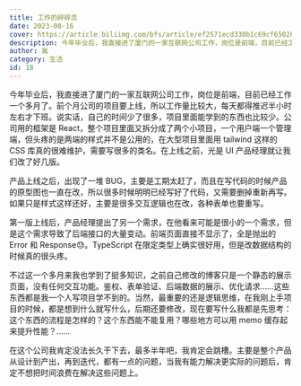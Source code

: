 ```yaml
---
title: 工作的碎碎念
date: 2023-08-16
cover: https://article.biliimg.com/bfs/article/ef2571ecd330b1c69cf65028cd35418cb29cd20b.jpg
description: 今年毕业后，我直接进了厦门的一家互联网公司工作，岗位是前端，目前已经工作一个多月了。前个月公司的项目要上线，所以工作量比较大，每天都得推迟半小时左右才下班。说实话，自己的时间少了很多，项目里面能学到的东西也比较少。公司用的框架是 React，整个项目里面又拆分成了两个小项目，一个用户端一个管理端，但头疼的是两端的样式并不是公用的，在大型项目里面用 tailwind 这样的 CSS 库真的很难维护，需要写很多的类名。在上线之前，光是 UI 产品经理就让我们改了好几版。
author: 胤
category: 生活
id: 18
---
```


今年毕业后，我直接进了厦门的一家互联网公司工作，岗位是前端，目前已经工作一个多月了。前个月公司的项目要上线，所以工作量比较大，每天都得推迟半小时左右才下班。说实话，自己的时间少了很多，项目里面能学到的东西也比较少。公司用的框架是 React，整个项目里面又拆分成了两个小项目，一个用户端一个管理端，但头疼的是两端的样式并不是公用的，在大型项目里面用 tailwind 这样的 CSS 库真的很难维护，需要写很多的类名。在上线之前，光是 UI 产品经理就让我们改了好几版。

产品上线之后，出现了一堆 BUG，主要是工期太赶了，而且在写代码的时候产品的原型图也一直在改，所以很多时候明明已经写好了代码，又需要删掉重新再写。如果只是样式这样还好，主要是很多交互逻辑也在改，各种表单也要重写。

第一版上线后，产品经理提出了另一个需求，在他看来可能是很小的一个需求，但是这个需求导致了后端接口的大量变动。前端页面直接不显示了，全是抛出的 Error 和 Response😓。TypeScript 在限定类型上确实很好用，但是改数据结构的时候真的很头疼。

不过这一个多月来我也学到了挺多知识，之前自己修改的博客只是一个静态的展示页面，没有任何交互功能。鉴权、表单验证、后端数据的展示、优化请求……这些东西都是我一个人写项目学不到的。当然，最重要的还是逻辑思维，在我刚上手项目的时候，都是想到什么就写什么，后期还要修改，现在要写什么我都是先思考：这个东西的流程是怎样的？这个东西能不能复用？哪些地方可以用 memo 缓存起来提升性能？……

在这个公司我肯定没法长久干下去，最多半年吧，我肯定会跳槽。主要是整个产品从设计到产出，再到迭代，都有一点的问题，当我有能力解决更实际的问题后，肯定不想把时间浪费在解决这些问题上。
